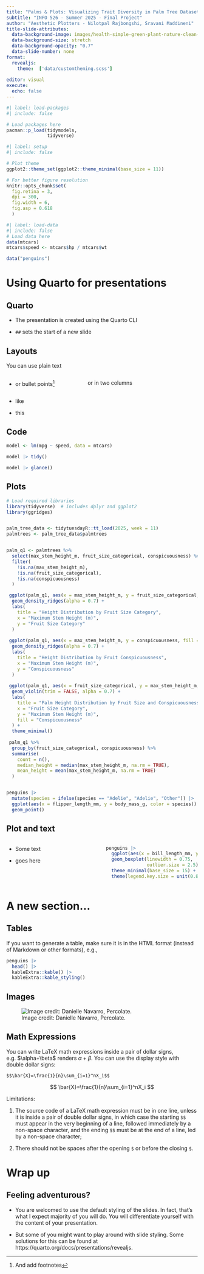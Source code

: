 ```yaml
---
title: "Palms & Plots: Visualizing Trait Diversity in Palm Tree Dataset"
subtitle: "INFO 526 - Summer 2025 - Final Project"
author: "Aesthetic Plotters - Nilotpal Rajbongshi, Sravani Maddineni"
title-slide-attributes:
  data-background-image: images/health-simple-green-plant-nature-clean-powerpoint-background_ac3022e634__960_540.jpg
  data-background-size: stretch
  data-background-opacity: "0.7"
  data-slide-number: none
format:
  revealjs:
    theme:  ['data/customtheming.scss']
  
editor: visual
execute:
  echo: false
---
```


```r
#| label: load-packages
#| include: false

# Load packages here
pacman::p_load(tidymodels,
               tidyverse)

```

```r
#| label: setup
#| include: false

# Plot theme
ggplot2::theme_set(ggplot2::theme_minimal(base_size = 11))

# For better figure resolution
knitr::opts_chunk$set(
  fig.retina = 3, 
  dpi = 300, 
  fig.width = 6, 
  fig.asp = 0.618 
  )
```

```r
#| label: load-data
#| include: false
# Load data here
data(mtcars)
mtcars$speed <- mtcars$hp / mtcars$wt

data("penguins")
```

# Using Quarto for presentations

## Quarto

-   The presentation is created using the Quarto CLI

-   `##` sets the start of a new slide

## Layouts

You can use plain text

::::: columns
::: {.column width="40%"}
-   or bullet points[^1]
:::

::: {.column width="60%"}
or in two columns
:::
:::::

[^1]: And add footnotes

-   like

-   this

## Code

```r
model <- lm(mpg ~ speed, data = mtcars) 

model |> tidy()

model |> glance()

```

## Plots

```r
# Load required libraries
library(tidyverse)  # Includes dplyr and ggplot2
library(ggridges)


palm_tree_data <- tidytuesdayR::tt_load(2025, week = 11)
palmtrees <- palm_tree_data$palmtrees


palm_q1 <- palmtrees %>%
  select(max_stem_height_m, fruit_size_categorical, conspicuousness) %>%
  filter(
    !is.na(max_stem_height_m),
    !is.na(fruit_size_categorical),
    !is.na(conspicuousness)
  )

 ggplot(palm_q1, aes(x = max_stem_height_m, y = fruit_size_categorical, fill = fruit_size_categorical)) +
  geom_density_ridges(alpha = 0.7) +
  labs(
    title = "Height Distribution by Fruit Size Category",
    x = "Maximum Stem Height (m)",
    y = "Fruit Size Category"
  )
 
 ggplot(palm_q1, aes(x = max_stem_height_m, y = conspicuousness, fill = conspicuousness)) +
  geom_density_ridges(alpha = 0.7) +
  labs(
    title = "Height Distribution by Fruit Conspicuousness",
    x = "Maximum Stem Height (m)",
    y = "Conspicuousness"
  )
 
 ggplot(palm_q1, aes(x = fruit_size_categorical, y = max_stem_height_m, fill = conspicuousness)) +
  geom_violin(trim = FALSE, alpha = 0.7) +
  labs(
    title = "Palm Height Distribution by Fruit Size and Conspicuousness",
    x = "Fruit Size Category",
    y = "Maximum Stem Height (m)",
    fill = "Conspicuousness"
  ) +
  theme_minimal()
 
 palm_q1 %>%
  group_by(fruit_size_categorical, conspicuousness) %>%
  summarise(
    count = n(),
    median_height = median(max_stem_height_m, na.rm = TRUE),
    mean_height = mean(max_stem_height_m, na.rm = TRUE)
  )



```

```r
penguins |>
  mutate(species = ifelse(species == "Adelie", "Adelie", "Other")) |>
  ggplot(aes(x = flipper_length_mm, y = body_mass_g, color = species)) +
  geom_point()
```

## Plot and text

::::: columns
::: {.column width="50%"}
-   Some text

-   goes here
:::

::: {.column width="50%"}
```r
penguins |>
  ggplot(aes(x = bill_length_mm, y = species, color = species)) +
  geom_boxplot(linewidth = 0.75,
               outlier.size = 2.5) +
  theme_minimal(base_size = 15) +
  theme(legend.key.size = unit(0.8, "cm"))
```
:::
:::::

# A new section...

## Tables

If you want to generate a table, make sure it is in the HTML format (instead of Markdown or other formats), e.g.,

```r
penguins |> 
  head() |>
  kableExtra::kable() |>
  kableExtra::kable_styling()
```

## Images

![Image credit: Danielle Navarro, Percolate.](images/health-simple-green-plant-nature-clean-powerpoint-background_ac3022e634__960_540.avif){fig-align="center"}

## Math Expressions {.smaller}

You can write LaTeX math expressions inside a pair of dollar signs, e.g. \$\\alpha+\\beta\$ renders $\alpha + \beta$. You can use the display style with double dollar signs:

```         
$$\bar{X}=\frac{1}{n}\sum_{i=1}^nX_i$$
```

$$
\bar{X}=\frac{1}{n}\sum_{i=1}^nX_i
$$

Limitations:

1.  The source code of a LaTeX math expression must be in one line, unless it is inside a pair of double dollar signs, in which case the starting `$$` must appear in the very beginning of a line, followed immediately by a non-space character, and the ending `$$` must be at the end of a line, led by a non-space character;

2.  There should not be spaces after the opening `$` or before the closing `$`.

# Wrap up

## Feeling adventurous?

-   You are welcomed to use the default styling of the slides. In fact, that's what I expect majority of you will do. You will differentiate yourself with the content of your presentation.

-   But some of you might want to play around with slide styling. Some solutions for this can be found at https://quarto.org/docs/presentations/revealjs.
